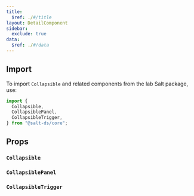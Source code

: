 ```yaml
---
title:
  $ref: ./#/title
layout: DetailComponent
sidebar:
  exclude: true
data:
  $ref: ./#/data
---
```


## Import

To import `Collapsible` and related components from the lab Salt package, use:

```js
import {
  Collapsible,
  CollapsiblePanel,
  CollapsibleTrigger,
} from "@salt-ds/core";
```

## Props

### `Collapsible`

<PropsTable componentName="Collapsible" />

### `CollapsiblePanel`

<PropsTable componentName="CollapsiblePanel" />

### `CollapsibleTrigger`

<PropsTable componentName="CollapsibleTrigger" />
